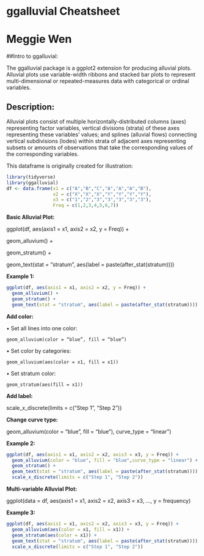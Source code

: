 # ggalluvial Cheatsheet

# Meggie Wen

##Intro to ggalluvial:

The ggalluvial package is
a ggplot2 extension for producing alluvial plots. Alluvial plots use variable-width ribbons and stacked bar plots to represent multi-dimensional or repeated-measures data with categorical or ordinal variables.

## Description:

Alluvial plots consist of multiple horizontally-distributed columns (axes) representing factor variables, vertical divisions (strata) of these axes representing these variables’ values; and splines (alluvial flows) connecting vertical subdivisions (lodes) within strata of adjacent axes representing subsets or amounts of observations that take the corresponding values of the corresponding variables.

This dataframe is originally created for illustration:

```r
library(tidyverse)
library(ggalluvial)
df <- data.frame(x1 = c("A","B","C","A","A","A","B"),
                 x2 = c("X","X","X","Y","Y","Y","Y"),
                 x3 = c("1","2","3","3","3","3","3"),
                 Freq = c(1,2,3,4,5,6,7))
```

**Basic Alluvial Plot:**

ggplot(df, aes(axis1 = x1, axis2 = x2, y = Freq)) +

geom_alluvium() +

geom_stratum() +

geom_text(stat = "stratum", aes(label = paste(after_stat(stratum))))

**Example 1:**

```r
ggplot(df, aes(axis1 = x1, axis2 = x2, y = Freq)) +
  geom_alluvium() +
  geom_stratum() +
  geom_text(stat = "stratum", aes(label = paste(after_stat(stratum))))
```

**Add color:**

• Set all lines into one color: 

    geom_alluvium(color = “blue”, fill = “blue”)
    
• Set color by categories: 

    geom_alluvium(aes(color = x1, fill = x1))
    
• Set stratum color: 

    geom_stratum(aes(fill = x1))
    
**Add label:**

scale_x_discrete(limits = c("Step 1", "Step 2”))
  
**Change curve type:**

geom_alluvium(color = “blue”, fill = “blue”), curve_type = “linear”)

**Example 2:**

```r
ggplot(df, aes(axis1 = x1, axis2 = x2, axis3 = x3, y = Freq)) +
  geom_alluvium(color = "blue", fill = "blue",curve_type = "linear") +
  geom_stratum() +
  geom_text(stat = "stratum", aes(label = paste(after_stat(stratum)))) +
  scale_x_discrete(limits = c("Step 1", "Step 2")) 
```


**Multi-variable Alluvial Plot:**

ggplot(data = df, aes(axis1 = x1, axis2 = x2, axis3 = x3, ..., y = frequency)

**Example 3:**

```r
ggplot(df, aes(axis1 = x1, axis2 = x2, axis3 = x3, y = Freq)) +
  geom_alluvium(aes(color = x1, fill = x1)) +
  geom_stratum(aes(color = x1)) +
  geom_text(stat = "stratum", aes(label = paste(after_stat(stratum)))) +
  scale_x_discrete(limits = c("Step 1", "Step 2")) 
```